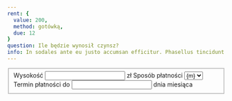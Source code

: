```yaml
---
rent: {
  value: 200,
  method: gotówką,
  due: 12
}
question: Ile będzie wynosił czynsz?
info: In sodales ante eu justo accumsan efficitur. Phasellus tincidunt nec ipsum dignissim interdum. Morbi in lectus id magna cursus egestas eget sed odio. Etiam iaculis pretium nibh quis pharetra. Fusce sagittis neque vitae efficitur tempor. In felis mauris, volutpat et egestas vel, facilisis et risus. Cras interdum nec eros in malesuada. Phasellus aliquam fermentum quam.
---
```


<fieldset>
    <InputGroup size={InputSize.lg}>
        <label for="rent">Wysokość</label>
        <input type="number" id="rent" name="value" value={frontmatter.rent.value} required step=".01" min="1"/>
        <span>zł</span>
    </InputGroup>
    <InputGroup>
        <label for="rentMethod">Sposób płatności</label> 
        <select id="rentMethod" name="method" required>
        {paymentMethodEnum.map((m) => <option value={m} selected={frontmatter.rent.method === m}>{m}</option>)}
        </select>
    </InputGroup>
    <InputGroup>
        <label for="rentdue">Termin płatności do</label>
        <input id="rentdue" type="number" name="due" value={frontmatter.rent.due} min="1" />
        <span>dnia miesiąca</span>
    </InputGroup>
    <input type="hidden" name="rent" />
</fieldset>